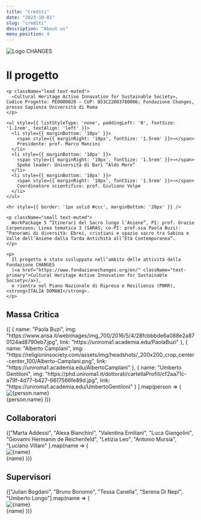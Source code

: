 ```yaml
---
title: "Crediti"
date: "2023-10-01"
slug: "crediti"
description: "About us"
menu_position: 4
---
```



<Row className="my-3">
<Col md={12}>
<img src="/images/logo_changes.png" alt="Logo CHANGES" className="img-fluid mx-auto d-block mb-4"/>
</Col>
</Row>

<Row className="my-5">
<Col md={12}>
<div className="container text-center py-4 mb-5">
  <div className="intro-section bg-light p-4 rounded shadow-sm" style={{ fontFamily: 'serif' }}>
    <h1 className="mb-3 text-uppercase" style={{ fontVariant: 'small-caps' }}>Il progetto</h1>

    <p className="lead text-muted">
      «Cultural Heritage Active Innovation for Sustainable Society», Codice Progetto: PE0000020 – CUP: B53C22003780006; Fondazione Changes, presso Sapienza Università di Roma
    </p>

    <ul style={{ listStyleType: 'none', paddingLeft: '0', fontSize: '1.1rem', textAlign: 'left' }}>
      <li style={{ marginBottom: '10px' }}>
        <span style={{ marginRight: '10px', fontSize: '1.5rem' }}>→</span>
        Presidente: prof. Marco Mancini
      </li>
      <li style={{ marginBottom: '10px' }}>
        <span style={{ marginRight: '10px', fontSize: '1.5rem' }}>→</span>
        Spoke leader: Università di Bari “Aldo Moro”
      </li>
      <li style={{ marginBottom: '10px' }}>
        <span style={{ marginRight: '10px', fontSize: '1.5rem' }}>→</span>
        Coordinatore scientifico: prof. Giuliano Volpe
      </li>
    </ul>

    <hr style={{ border: '1px solid #ccc', marginBottom: '20px' }} />

    <p className="small text-muted">
      WorkPackage 5 “Itinerari del Sacro lungo l’Aniene”, PI: prof. Orazio Carpenzano; Linea tematica 3 (SARAS; co-PI: prof.ssa Paola Buzi): “Panorami di diversità: Ebrei, cristiani e spazio sacro tra Sabina e Valle dell’Aniene dalla Tarda Antichità all’Età Contemporanea”.
    </p>

    <p>
      Il progetto è stato sviluppato nell’ambito delle attività della Fondazione CHANGES
      (<a href="https://www.fondazionechanges.org/en/" className="text-primary">Cultural Heritage Active Innovation for Sustainable Society</a>),
      e rientra nel Piano Nazionale di Ripresa e Resilienza (PNRR), <strong>ITALIA DOMANI</strong>.
    </p>
  </div>
</div>
</Col>
</Row>

<h2 className="display-7 text-center text-danger border-bottom border-danger mb-4 pb-2">
  Massa Critica
</h2>

<Row className="g-4 my-5">
  {[
    { name: "Paola Buzi", img: "https://www.ansa.it/webimages/img_700/2016/5/4/28fcbbbde6a088e2a870124ad8790eb7.jpg", link: "https://uniroma1.academia.edu/PaolaBuzi" },
    { name: "Alberto Camplani", img: "https://religioninsociety.com/assets/img/headshots/_200x200_crop_center-center_100/Alberto-Camplani.png", link: "https://uniroma1.academia.edu/AlbertoCamplani" },
    { name: "Umberto Gentiloni", img: "https://phd.uniroma1.it/dottorati/cartellaProfili/cf2aa71c-a79f-4d77-b427-6617566fe89d.jpg", link: "https://uniroma1.academia.edu/UmbertoGentiloni" }
  ].map(person => (
    <Col sm={3} key={person.name}>
      <Card className="text-center p-3 shadow bg-light">
        <div className="d-flex justify-content-center align-items-center bg-light rounded py-3">
          <img src={person.img} alt={person.name} className="rounded-circle border border-white" style={{ width: "100px", height: "100px", objectFit: "cover" }} />
        </div>
        <Card.Body style={{ minHeight: "150px" }}>
          <Card.Title>{person.name}</Card.Title>
        </Card.Body>
      </Card>
    </Col>
  ))}
</Row>

<h2 className="display-7 text-center text-secondary border-bottom border-secondary mb-4 pb-2">
  Collaboratori
</h2>

<Row className="g-4 my-5">
  {["Marta Addessi", "Alexa Bianchini", "Valentina Emiliani", "Luca Giangolini", "Giovanni Hermanin de Reichenfeld",
    "Letizia Leo", "Antonio Mursia", "Luciano Villani"
  ].map(name => (
    <Col sm={3} key={name}>
      <Card className="text-center p-3 shadow bg-light">
        <div className="d-flex justify-content-center align-items-center bg-light rounded py-3">
          <img src="https://upload.wikimedia.org/wikipedia/commons/a/ac/No_image_available.svg" alt={name} className="rounded-circle border border-white" style={{ width: "100px", height: "100px", objectFit: "cover" }} />
        </div>
        <Card.Body style={{ minHeight: "150px" }}>
          <Card.Title>{name}</Card.Title>
        </Card.Body>
      </Card>
    </Col>
  ))}
</Row>

<h2 className="display-7 text-center text-primary border-bottom border-primary mb- pb-2">
  Supervisori
</h2>

<Row className="g-4 my-5">
  {["Julian Bogdani", "Bruno Bonomo", "Tessa Canella", "Serena Di Nepi", "Umberto Longo"].map(name => (
    <Col sm={3} key={name}>
      <Card className="text-center p-3 shadow bg-light">
        <div className="d-flex justify-content-center align-items-center bg-light rounded py-3">
          <img src="https://upload.wikimedia.org/wikipedia/commons/a/ac/No_image_available.svg" alt={name} className="rounded-circle border border-white" style={{ width: "100px", height: "100px", objectFit: "cover" }} />
        </div>
        <Card.Body style={{ minHeight: "150px" }}>
          <Card.Title>{name}</Card.Title>
        </Card.Body>
      </Card>
    </Col>
  ))}
</Row>